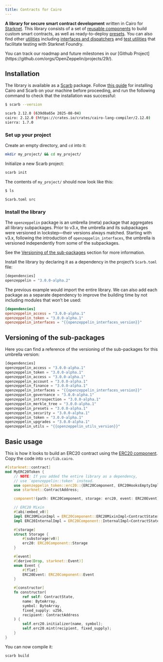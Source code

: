 ```yaml
---
title: Contracts for Cairo
---
```


[starknet]:https://starkware.co/product/starknet/
[scarb]:https://docs.swmansion.com/scarb/
[scarb-install]:https://docs.swmansion.com/scarb/download.html


**A library for secure smart contract development** written in Cairo for [Starknet][starknet]. This library consists of a set of
[reusable components](/cairo-contracts/components) to build custom smart contracts, as well as ready-to-deploy [presets](/cairo-contracts/presets). You can also
find other [utilities](/cairo-contracts/api/utilities) including [interfaces and dispatchers](/cairo-contracts/interfaces) and [test utilities](/cairo-contracts/api/testing)
that facilitate testing with Starknet Foundry.

<Callout>
You can track our roadmap and future milestones in our [Github Project](https://github.com/orgs/OpenZeppelin/projects/29/).
</Callout>

## Installation

The library is available as a [Scarb][scarb] package. Follow [this guide][scarb-install] for installing Cairo and Scarb on your machine
before proceeding, and run the following command to check that the installation was successful:

```bash
$ scarb --version

scarb 2.12.0 (639d0a65e 2025-08-04)
cairo: 2.12.0 (https://crates.io/crates/cairo-lang-compiler/2.12.0)
sierra: 1.7.0
```

### Set up your project

Create an empty directory, and `cd` into it:

```bash
mkdir my_project/ && cd my_project/
```

Initialize a new Scarb project:

```bash
scarb init
```

The contents of `my_project/` should now look like this:

```bash
$ ls

Scarb.toml src
```

### Install the library

<Callout type='info'>

The `openzeppelin` package is an umbrella (meta) package that aggregates all library subpackages. Prior to v3.x, the umbrella and its subpackages were
versioned in lockstep—their versions always matched. Starting with v3.x, following the introduction of `openzeppelin_interfaces`, the umbrella is
versioned independently from some of the subpackages.

See the [Versioning of the sub-packages](/cairo-contracts#versioning-of-the-sub-packages) section for more information.

</Callout>

Install the library by declaring it as a dependency in the project’s `Scarb.toml` file:

```javascript
[dependencies]
openzeppelin = "3.0.0-alpha.2"
```

The previous example would import the entire library. We can also add each package as a separate dependency to
improve the building time by not including modules that won’t be used:

```toml
[dependencies]
openzeppelin_access = "3.0.0-alpha.1"
openzeppelin_token = "3.0.0-alpha.1"
openzeppelin_interfaces = "{{openzeppelin_interfaces_version}}"
```

## Versioning of the sub-packages

Here you can find a reference of the versioning of the sub-packages for this umbrella version:

```javascript
[dependencies]
openzeppelin_access = "3.0.0-alpha.1"
openzeppelin_token = "3.0.0-alpha.1"
openzeppelin_access = "3.0.0-alpha.1"
openzeppelin_account = "3.0.0-alpha.1"
openzeppelin_finance = "3.0.0-alpha.1"
openzeppelin_interfaces = "{{openzeppelin_interfaces_version}}"
openzeppelin_governance = "3.0.0-alpha.1"
openzeppelin_introspection = "3.0.0-alpha.1"
openzeppelin_merkle_tree = "3.0.0-alpha.1"
openzeppelin_presets = "3.0.0-alpha.1"
openzeppelin_security = "3.0.0-alpha.1"
openzeppelin_token = "3.0.0-alpha.1"
openzeppelin_upgrades = "3.0.0-alpha.1"
openzeppelin_utils = "{{openzeppelin_utils_version}}"
```

## Basic usage

This is how it looks to build an ERC20 contract using the [ERC20 component](erc20).
Copy the code into `src/lib.cairo`.

```rust
#[starknet::contract]
mod MyERC20Token {
    // NOTE: If you added the entire library as a dependency,
    // use `openzeppelin::token` instead.
    use openzeppelin_token::erc20::{ERC20Component, ERC20HooksEmptyImpl, DefaultConfig};
    use starknet::ContractAddress;

    component!(path: ERC20Component, storage: erc20, event: ERC20Event);

    // ERC20 Mixin
    #[abi(embed_v0)]
    impl ERC20MixinImpl = ERC20Component::ERC20MixinImpl<ContractState>;
    impl ERC20InternalImpl = ERC20Component::InternalImpl<ContractState>;

    #[storage]
    struct Storage {
        #[substorage(v0)]
        erc20: ERC20Component::Storage
    }

    #[event]
    #[derive(Drop, starknet::Event)]
    enum Event {
        #[flat]
        ERC20Event: ERC20Component::Event
    }

    #[constructor]
    fn constructor(
        ref self: ContractState,
        name: ByteArray,
        symbol: ByteArray,
        fixed_supply: u256,
        recipient: ContractAddress
    ) {
        self.erc20.initializer(name, symbol);
        self.erc20.mint(recipient, fixed_supply);
    }
}
```

You can now compile it:

```bash
scarb build
```
